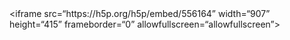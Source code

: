 \<iframe src="https://h5p.org/h5p/embed/556164" width="907" height="415" frameborder="0" allowfullscreen="allowfullscreen"></iframe><script src="https://h5p.org/sites/all/modules/h5p/library/js/h5p-resizer.js" charset="UTF-8"></script>
